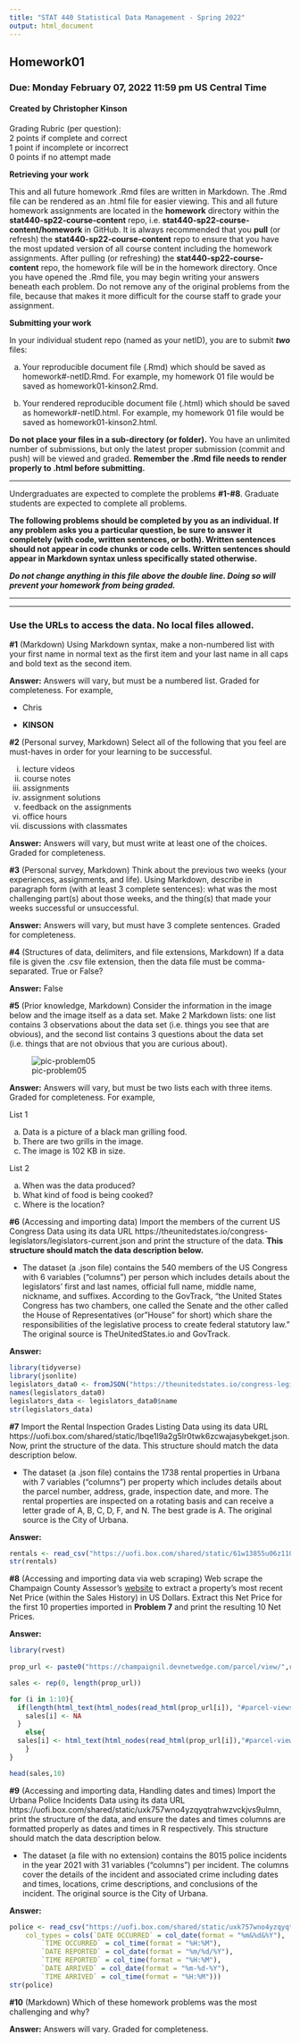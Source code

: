 ---
title: "STAT 440 Statistical Data Management - Spring 2022"
output: html_document
---

## Homework01
### Due: Monday February 07, 2022 11:59 pm US Central Time
#### Created by Christopher Kinson

Grading Rubric (per question):  
2 points if complete and correct  
1 point if incomplete or incorrect  
0 points if no attempt made  


**Retrieving your work**

This and all future homework .Rmd files are written in Markdown. The .Rmd file can be rendered as an .html file for easier viewing. This and all future homework assignments are located in the **homework** directory within the **stat440-sp22-course-content** repo, i.e. **stat440-sp22-course-content/homework** in GitHub. It is always recommended that you **pull** (or refresh) the **stat440-sp22-course-content** repo to ensure that you have the most updated version of all course content including the homework assignments. After pulling (or refreshing) the **stat440-sp22-course-content** repo, the homework file will be in the homework directory. Once you have opened the .Rmd file, you may begin writing your answers beneath each problem. Do not remove any of the original problems from the file, because that makes it more difficult for the course staff to grade your assignment. 

**Submitting your work**

In your individual student repo (named as your netID), you are to submit ***two*** files:

a. Your reproducible document file (.Rmd) which should be saved as homework#-netID.Rmd. For example, my homework 01 file would be saved as homework01-kinson2.Rmd.

b. Your rendered reproducible document file (.html) which should be saved as homework#-netID.html. For example, my homework 01 file would be saved as homework01-kinson2.html.

**Do not place your files in a sub-directory (or folder).** You have an unlimited number of submissions, but only the latest proper submission (commit and push) will be viewed and graded. **Remember the .Rmd file needs to render properly to .html before submitting.** 


***

Undergraduates are expected to complete the problems **#1-#8**. Graduate students are expected to complete all problems.

**The following problems should be completed by you as an individual. If any problem asks you a particular question, be sure to answer it completely (with code, written sentences, or both). Written sentences should not appear in code chunks or code cells. Written sentences should appear in Markdown syntax unless specifically stated otherwise.**

***Do not change anything in this file above the double line. Doing so will prevent your homework from being graded.***

***
***

### Use the URLs to access the data. No local files allowed.


**#1** (Markdown) Using Markdown syntax, make a non-numbered list with your first name in normal text as the first item and your last name in all caps and bold text as the second item.

**Answer:** Answers will vary, but must be a numbered list. Graded for completeness. For example,

- Chris

- **KINSON**

**#2** (Personal survey, Markdown) Select all of the following that you feel are must-haves in order for your learning to be successful.

i. lecture videos
ii. course notes
iii. assignments
iv. assignment solutions
v. feedback on the assignments
vi. office hours
vii. discussions with classmates

**Answer:** Answers will vary, but must write at least one of the choices. Graded for completeness.

**#3** (Personal survey, Markdown) Think about the previous two weeks (your experiences, assignments, and life). Using Markdown, describe in paragraph form (with at least 3 complete sentences): what was the most challenging part(s) about those weeks, and the thing(s) that made your weeks successful or unsuccessful.

**Answer:** Answers will vary, but must have 3 complete sentences. Graded for completeness.

**#4** (Structures of data, delimiters, and file extensions, Markdown) If a data file is given the .csv file extension, then the data file must be comma-separated. True or False?

**Answer:** False

**#5** (Prior knowledge, Markdown) Consider the information in the image below and the image itself as a data set. Make 2 Markdown lists: one list contains 3 observations about the data set (i.e. things you see that are obvious), and the second list contains 3 questions about the data set (i.e. things that are not obvious that you are curious about). 

![pic-problem05](https://uofi.box.com/shared/static/vyh0i3vukckvt2sxva7bdxzqx211vzmk.jpg)

**Answer:** Answers will vary, but must be two lists each with three items. Graded for completeness. For example,

List 1

a. Data is a picture of a black man grilling food.  
b. There are two grills in the image. 
c. The image is 102 KB in size.  

List 2

a. When was the data produced?
b. What kind of food is being cooked?  
c. Where is the location?

**#6** (Accessing and importing data) Import the members of the current US Congress Data using its data URL https://theunitedstates.io/congress-legislators/legislators-current.json and print the structure of the data. **This structure should match the data description below.** 

  - The dataset (a .json file) contains the 540 members of the US Congress with 6 variables ("columns") per person which includes details about the legislators' first and last names, official full name, middle name, nickname, and suffixes. According to the GovTrack, "the United States Congress has two chambers, one called the Senate and the other called the House of Representatives (or "House" for short) which share the responsibilities of the legislative process to create federal statutory law." The original source is TheUnitedStates.io and GovTrack.

**Answer:**

```{r prob06}
library(tidyverse)
library(jsonlite)
legislators_data0 <- fromJSON("https://theunitedstates.io/congress-legislators/legislators-current.json")
names(legislators_data0)
legislators_data <- legislators_data0$name
str(legislators_data)
```

**#7** Import the Rental Inspection Grades Listing Data using its data URL https://uofi.box.com/shared/static/lbqe1l9a2g5lr0twk6zcwajasybekget.json. Now, print the structure of the data. This structure should match the data description below.  

  - The dataset (a .json file) contains the 1738 rental properties in Urbana with 7 variables ("columns") per property which includes details about the parcel number, address, grade, inspection date, and more. The rental properties are inspected on a rotating basis and can receive a letter grade of A, B, C, D, F, and N. The best grade is A. The original source is the City of Urbana.

**Answer:**

```{r prob07}
rentals <- read_csv("https://uofi.box.com/shared/static/61w13855u06z11007t7nypo710gbiw4b.json")
str(rentals)
```

**#8** (Accessing and importing data via web scraping) Web scrape the Champaign County Assessor's [website](https://champaignil.devnetwedge.com/) to extract a property's most recent Net Price (within the Sales History) in US Dollars. Extract this Net Price for the first 10 properties imported in **Problem 7** and print the resulting 10 Net Prices.

**Answer:**

```{r prob08}
library(rvest)
 
prop_url <- paste0("https://champaignil.devnetwedge.com/parcel/view/",rentals$`Parcel Number`,"/2021")

sales <- rep(0, length(prop_url))

for (i in 1:10){ 
  if(length(html_text(html_nodes(read_html(prop_url[i]), "#parcel-views :nth-child(1) td:nth-child(9)"),trim=TRUE))==0){
    sales[i] <- NA
  }
    else{
  sales[i] <- html_text(html_nodes(read_html(prop_url[i]),"#parcel-views :nth-child(1) td:nth-child(9)"),trim=TRUE)
    }
}

head(sales,10)
```

**#9** (Accessing and importing data, Handling dates and times) Import the Urbana Police Incidents Data using its data URL https://uofi.box.com/shared/static/uxk757wno4yzqyqtrahwzvckjvs9ulmn, print the structure of the data, and ensure the dates and times columns are formatted properly as dates and times in R respectively. This structure should match the data description below.  

  - The dataset (a file with no extension) contains the 8015 police incidents in the year 2021 with 31 variables ("columns") per incident. The columns cover the details of the incident and associated crime including dates and times, locations, crime descriptions, and conclusions of the incident. The original source is the City of Urbana.

**Answer:**

```{r}
police <- read_csv("https://uofi.box.com/shared/static/uxk757wno4yzqyqtrahwzvckjvs9ulmn", 
    col_types = cols(`DATE OCCURRED` = col_date(format = "%m&%d&%Y"), 
        `TIME OCCURRED` = col_time(format = "%H:%M"), 
        `DATE REPORTED` = col_date(format = "%m/%d/%Y"), 
        `TIME REPORTED` = col_time(format = "%H:%M"), 
        `DATE ARRIVED` = col_date(format = "%m-%d-%Y"), 
        `TIME ARRIVED` = col_time(format = "%H:%M")))
str(police)
```

**#10** (Markdown) Which of these homework problems was the most challenging and why?

**Answer:** Answers will vary. Graded for completeness.
